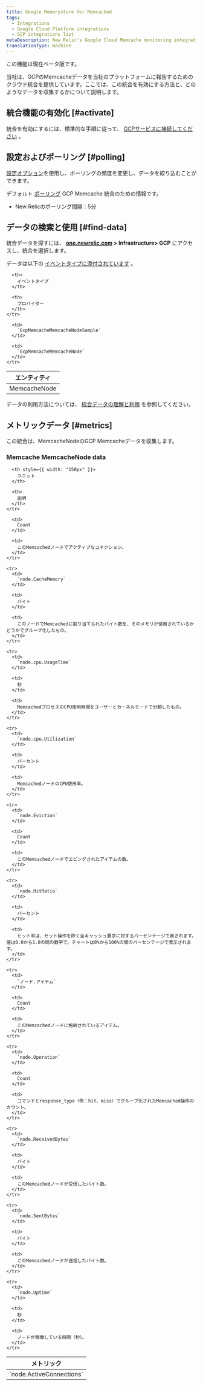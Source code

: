 ```yaml
---
title: Google Memorystore for Memcached
tags:
  - Integrations
  - Google Cloud Platform integrations
  - GCP integrations list
metaDescription: New Relic's Google Cloud Memcache monitoring integration.
translationType: machine
---
```


<Callout title="ベータ版機能">
  この機能は現在ベータ版です。
</Callout>

当社は、GCPのMemcacheデータを当社のプラットフォームに報告するためのクラウド統合を提供しています。ここでは、この統合を有効にする方法と、どのようなデータを収集するかについて説明します。

## 統合機能の有効化 [#activate]

統合を有効にするには、標準的な手順に従って、 [GCPサービスに接続してください](/docs/connect-google-cloud-platform-services-infrastructure) 。

## 設定およびポーリング [#polling]

[設定オプション](/docs/integrations/new-relic-integrations/getting-started/configure-polling-frequency-data-collection-cloud-integrations)を使用し、ポーリングの頻度を変更し、データを絞り込むことができます。

デフォルト [ポーリング](/docs/integrations/google-cloud-platform-integrations/getting-started/polling-intervals-gcp-integrations) GCP Memcache 統合のための情報です。

* New Relicのポーリング間隔：5分

## データの検索と使用 [#find-data]

統合データを探すには、 **[one.newrelic.com](https://one.newrelic.com/ "新しいウィンドウにリンクが開きます。") > Infrastructure> GCP** にアクセスし、統合を選択します。

データは以下の [イベントタイプに添付されています](/docs/insights/use-insights-ui/getting-started/introduction-new-relic-insights#event-type) 。

<table>
  <thead>
    <tr>
      <th>
        エンティティ
      </th>

      <th>
        イベントタイプ
      </th>

      <th>
        プロバイダー
      </th>
    </tr>
  </thead>

  <tbody>
    <tr>
      <td>
        MemcacheNode
      </td>

      <td>
        `GcpMemcacheMemcacheNodeSample`
      </td>

      <td>
        `GcpMemcacheMemcacheNode`
      </td>
    </tr>
  </tbody>
</table>

データの利用方法については、 [統合データの理解と利用](/docs/infrastructure/integrations/find-use-infrastructure-integration-data) を参照してください。

## メトリックデータ [#metrics]

この統合は、MemcacheNodeのGCP Memcacheデータを収集します。

### Memcache MemcacheNode data

<table>
  <thead>
    <tr>
      <th style={{ width: "275px" }}>
        メトリック
      </th>

      <th style={{ width: "150px" }}>
        ユニット
      </th>

      <th>
        説明
      </th>
    </tr>
  </thead>

  <tbody>
    <tr>
      <td>
        `node.ActiveConnections`
      </td>

      <td>
        Count
      </td>

      <td>
        このMemcachedノードでアクティブなコネクション。
      </td>
    </tr>

    <tr>
      <td>
        `node.CacheMemory`
      </td>

      <td>
        バイト
      </td>

      <td>
        このノードでMemcachedに割り当てられたバイト数を、そのメモリが使用されているかどうかでグループ化したもの。
      </td>
    </tr>

    <tr>
      <td>
        `node.cpu.UsageTime`
      </td>

      <td>
        秒
      </td>

      <td>
        MemcachedプロセスのCPU使用時間をユーザーとカーネルモードで分類したもの。
      </td>
    </tr>

    <tr>
      <td>
        `node.cpu.Utilization`
      </td>

      <td>
        パーセント
      </td>

      <td>
        MemcachedノードのCPU使用率。
      </td>
    </tr>

    <tr>
      <td>
        `node.Eviction`
      </td>

      <td>
        Count
      </td>

      <td>
        このMemcachedノードでエビングされたアイテムの数。
      </td>
    </tr>

    <tr>
      <td>
        `node.HitRatio`
      </td>

      <td>
        パーセント
      </td>

      <td>
        ヒット率は、セット操作を除く全キャッシュ要求に対するパーセンテージで表されます。値は0.0から1.0の間の数字で、チャートは0%から100%の間のパーセンテージで表示されます。
      </td>
    </tr>

    <tr>
      <td>
        `ノード.アイテム`
      </td>

      <td>
        Count
      </td>

      <td>
        このMemcachedノードに格納されているアイテム。
      </td>
    </tr>

    <tr>
      <td>
        `node.Operation`
      </td>

      <td>
        Count
      </td>

      <td>
        コマンドとresponse_type（例：hit、miss）でグループ化されたMemcached操作のカウント。
      </td>
    </tr>

    <tr>
      <td>
        `node.ReceivedBytes`
      </td>

      <td>
        バイト
      </td>

      <td>
        このMemcachedノードが受信したバイト数。
      </td>
    </tr>

    <tr>
      <td>
        `node.SentBytes`
      </td>

      <td>
        バイト
      </td>

      <td>
        このMemcachedノードが送信したバイト数。
      </td>
    </tr>

    <tr>
      <td>
        `node.Uptime`
      </td>

      <td>
        秒
      </td>

      <td>
        ノードが稼働している時間（秒）。
      </td>
    </tr>
  </tbody>
</table>
